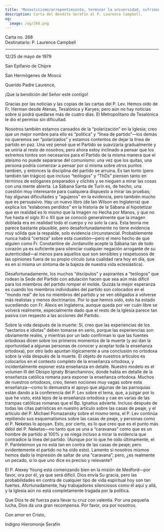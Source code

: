 ```yaml
---
title: 'Monasticismo/arrepentimiento, terminar la universidad, sufrimiento'
description: Carta del Bendito Serafín al P. Laurence Campbell.
og:
  image: /og/268.png
---
```


<div style={{textAlign:'right', fontFamily:'monospace'}}>Carta no. 268</div>
<div style={{textAlign:'left', fontFamily:'monospace'}}>Destinatario: P. Laurence Campbell</div>

---

12/25 de mayo de 1979

San Epifanio de Chipre

San Hermógenes de Moscú

Querido Padre Laurence,

¡Que la bendición del Señor esté contigo!

Gracias por las noticias y las copias de las cartas del P. Lev. Hemos oído de Fr. Herman desde Atenas, Tesalónica y Karyes; pero aún no hay noticias sobre si podrá quedarse más de cuatro días. El Metropolitano de Tesalónica le dio el permiso sin dificultad.

Nosotros también estamos cansados de la “polarización” en la Iglesia; creo que un mejor nombre para ello es “política” y “línea de partido”—los demás no queremos ser “polarizados” y estamos contentos de dejar la línea de partido en paz. Una vez pensé que el Partido se suavizaría gradualmente y se uniría al resto de nosotros; pero ahora estoy inclinado a pensar que los extremos tontos son necesarios para el Partido de la misma manera que el ateísmo no puede separarse del comunismo: una vez que los quitas, una persona podría comenzar a pensar por sí misma sobre otros puntos también, y entonces la disciplina del partido se arruina. Es tan tonto (pero también tan trágico) que incluso “teólogos” y “ThDs” piensen tanto en términos de eslóganes preparados y clichés y se nieguen a mirar las cosas con una mente abierta. La Sábana Santa de Turín es, de hecho, una cuestión muy interesante para cualquiera dispuesto a mirar las pruebas; hay algunas dificultades y “agujeros” en la evidencia, pero también mucho que es persuasivo. Hay un nuevo libro (de Ian Wilson en Inglaterra) que explica los “eslabones perdidos” en la historia de la Sábana al hipotetizar que en realidad es lo mismo que la Imagen no Hecha por Manos, y que no fue hasta el siglo XI o XII que se conoció generalmente que la imagen doblada era en realidad todo el cuerpo y no solo la cara. Esta teoría me parece bastante plausible, pero desafortunadamente no tiene evidencia muy sólida que la respalde, solo evidencia circunstancial. Probablemente nunca habrá “certeza” sobre esta cuestión—pero el mero hecho de que alguien como Fr. Constantine de Jordanville acepte la Sábana tan de todo corazón ya es suficiente para silenciar cualquier negación arrogante de su autenticidad—al menos para aquellos que son sensibles y respetuosos de las opiniones fuera de su propio círculo (una cualidad rara hoy en día, que es en sí misma un síntoma de la bajeza de nuestra vida eclesiástica).

Desafortunadamente, los muchos “discípulos” y aspirantes a “teólogos” que rodean la Sede del Partido con adulación hacen que sea aún más difícil para los miembros del partido romper el molde. Quizás la mejor esperanza es cuando los miembros individuales del partido son colocados en el “mundo real” de los no miembros del partido y se ven obligados a volverse más realistas y menos doctrinarios. Por lo que hemos oído, esto ha estado sucediendo con Fr. Alexis en Inglaterra, aunque queda por ver cuán libre se volverá realmente, especialmente dado que el resto de la Iglesia parece tan pasiva con respecto a las acciones del Partido.

Sobre la vida después de la muerte: Sí, creo que las experiencias de los “sectarios e idiotas” deben tomarse en serio, porque las experiencias son obviamente reales, y mientras por un lado confirman lo que las fuentes ortodoxas dicen sobre los primeros momentos de la muerte (y así dan la oportunidad a algunas personas de conocer y aceptar toda la enseñanza ortodoxa), por otro lado apuntan lógicamente a una conclusión no ortodoxa sobre la vida después de la muerte. El objeto de nuestros artículos es colocarlos en el contexto completo de la enseñanza ortodoxa, y incidentalmente exponer esta enseñanza en detalle. Nuestro modelo es el volumen III del Obispo Ignaty Brianchaninov, donde habla en detalle de la enseñanza católica romana para exponer la enseñanza ortodoxa. Muchos de nuestros ortodoxos, creo, tienen nociones muy vagas sobre esta enseñanza—como lo demuestra el apoyo que algunas de las parroquias están dando a la conferencia del P. Lev sobre el tema, que, a juzgar por lo que he visto, está lejos de la enseñanza ortodoxa y cae en varias de las trampas católicas romanas que el Bp. Ignatius advierte. Incluso después de todas las citas patrísticas en nuestro artículo sobre las casas de peaje, y el artículo del P. Michael Pomazansky sobre el mismo tema, el P. Lev continúa repitiendo sus esquematismos sobre las casas de peaje, y personas como el P. Neketas lo apoyan. Esto, por cierto, es lo que creo que es el punto más débil del P. Neketas—no tanto que se una a “caravanas” como que es un hombre de partido al 100% y se niega incluso a mirar la evidencia que contradice la línea del partido. (Aunque por lo que he oído últimamente, el P. Panteleimon ya no está tan en contra de las casas de peaje; pero evidentemente el partido no ha oído esto). Lamento si nosotros mismos hemos dado la impresión de saltar de una “caravana”; pero, ¿es realmente un pecado, si lo que uno dice es preciso y relevante?

El P. Alexey Young está comenzando bien en la misión de Medford—por favor, ora por él, ya que será difícil. Dios envía Su gracia, pero las probabilidades en contra de cualquier tipo de vida espiritual hoy son tan fuertes. Afortunadamente, hay trabajadores silenciosos como él aquí y allá, y la Iglesia aún no está completamente tragada por la política.

Que Dios te dé fuerza para llevar tu cruz con valentía. Por una pequeña lucha, Dios da una gran recompensa. Por favor, ora por nosotros.

Con amor en Cristo,

Indigno Hieromonje Serafín